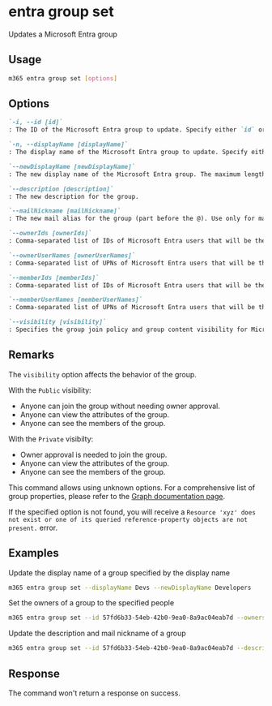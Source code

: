 
# entra group set

Updates a Microsoft Entra group

## Usage

```sh
m365 entra group set [options]
```

## Options

```md definition-list
`-i, --id [id]`	
: The ID of the Microsoft Entra group to update. Specify either `id` or `displayName` but not both.

`-n, --displayName [displayName]`	
: The display name of the Microsoft Entra group to update. Specify either `id` or `displayName` but not both.

`--newDisplayName [newDisplayName]`	
: The new display name of the Microsoft Entra group. The maximum length is 256 characters.

`--description [description]`
: The new description for the group.

`--mailNickname [mailNickname]`
: The new mail alias for the group (part before the @). Use only for mail-enabled groups. Maximum length is 64 characters.

`--ownerIds [ownerIds]`
: Comma-separated list of IDs of Microsoft Entra users that will be the group owners.

`--ownerUserNames [ownerUserNames]`
: Comma-separated list of UPNs of Microsoft Entra users that will be the group owners.

`--memberIds [memberIds]`
: Comma-separated list of IDs of Microsoft Entra users that will be the group members.

`--memberUserNames [memberUserNames]`
: Comma-separated list of UPNs of Microsoft Entra users that will be the group members.

`--visibility [visibility]`
: Specifies the group join policy and group content visibility for Microsoft 365 groups. Possible values are: `Private` or `Public`. Specify only when targeting a Microsoft 365 group.
```

<Global />

## Remarks

The `visibility` option affects the behavior of the group.

With the `Public` visibility:
- Anyone can join the group without needing owner approval. 
- Anyone can view the attributes of the group. 
- Anyone can see the members of the group.

With the `Private` visibilty:
- Owner approval is needed to join the group.
- Anyone can view the attributes of the group.
- Anyone can see the members of the group.

This command allows using unknown options. For a comprehensive list of group properties, please refer to the [Graph documentation page](https://learn.microsoft.com/graph/api/resources/group?view=graph-rest-1.0#properties).

If the specified option is not found, you will receive a `Resource 'xyz' does not exist or one of its queried reference-property objects are not present.` error.

## Examples

Update the display name of a group specified by the display name

```sh
m365 entra group set --displayName Devs --newDisplayName Developers
```

Set the owners of a group to the specified people

```sh
m365 entra group set --id 57fd6b33-54eb-42b0-9ea0-8a9ac04eab7d --owners "john.doe@contoso.com,adele.vance@contoso.com"
```

Update the description and mail nickname of a group

```sh
m365 entra group set --id 57fd6b33-54eb-42b0-9ea0-8a9ac04eab7d --description "All developers of the company" --mailNickname developers
```

## Response

The command won't return a response on success.
